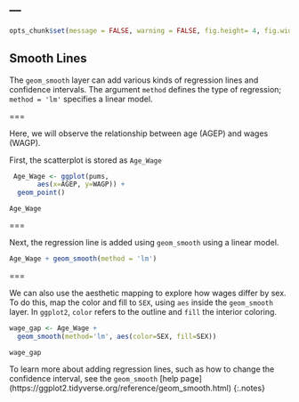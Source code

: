---
---

```r
opts_chunk$set(message = FALSE, warning = FALSE, fig.height= 4, fig.width= 4, dpi=100)
```

## Smooth Lines

The `geom_smooth` layer can add various kinds of regression lines and
confidence intervals. The argument `method` defines the type of regression; `method = 'lm'`  specifies a linear model.

===

Here, we will observe the relationship between age (AGEP) and wages (WAGP). 

First, the scatterplot is stored as `Age_Wage`

```r
 Age_Wage <- ggplot(pums, 
       aes(x=AGEP, y=WAGP)) +
  geom_point()
```

```
Age_Wage
```

===

Next, the regression line is added using `geom_smooth` using a linear model. 

```r
Age_Wage + geom_smooth(method = 'lm')
```

===

We can also use the aesthetic mapping to explore how wages differ by sex. To do this, map the color and fill to `SEX`, using `aes` inside the `geom_smooth` layer. In `ggplot2`, `color` refers to the outline and `fill` the interior coloring.  

```r
wage_gap <- Age_Wage + 
  geom_smooth(method='lm', aes(color=SEX, fill=SEX))
```

```
wage_gap
```

To learn more about adding regression lines, such as how to change the confidence interval, see the `geom_smooth` [help page] (https://ggplot2.tidyverse.org/reference/geom_smooth.html)
{:.notes}


